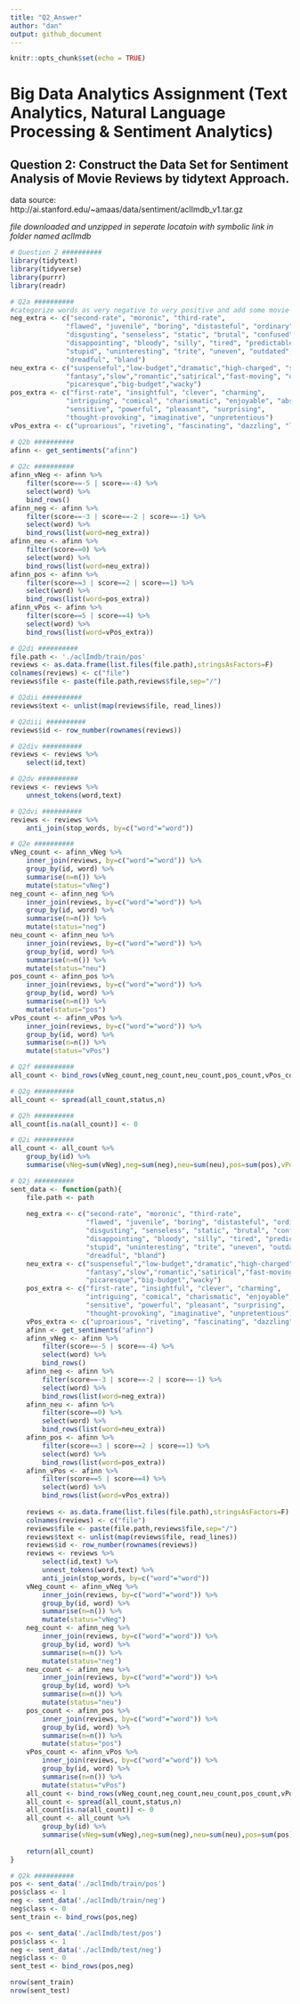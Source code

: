 ```yaml
---
title: "Q2_Answer"
author: "dan"
output: github_document
---
```


```r
knitr::opts_chunk$set(echo = TRUE)
```

# Big Data Analytics Assignment (Text Analytics, Natural Language Processing & Sentiment Analytics)

## Question 2: Construct the Data Set for Sentiment Analysis of Movie Reviews by tidytext Approach.

data source: http://ai.stanford.edu/~amaas/data/sentiment/aclImdb_v1.tar.gz

_file downloaded and unzipped in seperate locatoin with symbolic link in folder named aclImdb_

```r
# Question 2 ##########
library(tidytext)
library(tidyverse)
library(purrr)
library(readr)
```
```r
# Q2a ##########
#categorize words as very negative to very positive and add some movie-specific words
neg_extra <- c("second-rate", "moronic", "third-rate",
              "flawed", "juvenile", "boring", "distasteful", "ordinary",
              "disgusting", "senseless", "static", "brutal", "confused",
              "disappointing", "bloody", "silly", "tired", "predictable",
              "stupid", "uninteresting", "trite", "uneven", "outdated",
              "dreadful", "bland")
neu_extra <- c("suspenseful","low-budget","dramatic","high-charged", "sentimental",
              "fantasy","slow","romantic","satirical","fast-moving", "oddball",
              "picaresque","big-budget","wacky")
pos_extra <- c("first-rate", "insightful", "clever", "charming",
              "intriguing", "comical", "charismatic", "enjoyable", "absorbing",
              "sensitive", "powerful", "pleasant", "surprising",
              "thought-provoking", "imaginative", "unpretentious")
vPos_extra <- c("uproarious", "riveting", "fascinating", "dazzling", "legendary")

# Q2b ##########
afinn <- get_sentiments("afinn")
 
# Q2c ##########
afinn_vNeg <- afinn %>%
    filter(score==-5 | score==-4) %>%
    select(word) %>%
    bind_rows()
afinn_neg <- afinn %>%
    filter(score==-3 | score==-2 | score==-1) %>%
    select(word) %>%
    bind_rows(list(word=neg_extra))
afinn_neu <- afinn %>%
    filter(score==0) %>%
    select(word) %>%
    bind_rows(list(word=neu_extra))
afinn_pos <- afinn %>%
    filter(score==3 | score==2 | score==1) %>%
    select(word) %>%
    bind_rows(list(word=pos_extra))
afinn_vPos <- afinn %>%
    filter(score==5 | score==4) %>%
    select(word) %>%
    bind_rows(list(word=vPos_extra))

# Q2di ##########
file.path <- './aclImdb/train/pos'
reviews <- as.data.frame(list.files(file.path),stringsAsFactors=F)
colnames(reviews) <- c("file")
reviews$file <- paste(file.path,reviews$file,sep="/")

# Q2dii ##########
reviews$text <- unlist(map(reviews$file, read_lines))

# Q2diii ##########
reviews$id <- row_number(rownames(reviews))

# Q2div ##########
reviews <- reviews %>%
    select(id,text)

# Q2dv ##########
reviews <- reviews %>%
    unnest_tokens(word,text)

# Q2dvi ##########
reviews <- reviews %>%
    anti_join(stop_words, by=c("word"="word"))

# Q2e ##########
vNeg_count <- afinn_vNeg %>%
    inner_join(reviews, by=c("word"="word")) %>%
    group_by(id, word) %>%
    summarise(n=n()) %>%
    mutate(status="vNeg")
neg_count <- afinn_neg %>%
    inner_join(reviews, by=c("word"="word")) %>%
    group_by(id, word) %>%
    summarise(n=n()) %>%
    mutate(status="neg")
neu_count <- afinn_neu %>%
    inner_join(reviews, by=c("word"="word")) %>%
    group_by(id, word) %>%
    summarise(n=n()) %>%
    mutate(status="neu")
pos_count <- afinn_pos %>%
    inner_join(reviews, by=c("word"="word")) %>%
    group_by(id, word) %>%
    summarise(n=n()) %>%
    mutate(status="pos")
vPos_count <- afinn_vPos %>%
    inner_join(reviews, by=c("word"="word")) %>%
    group_by(id, word) %>%
    summarise(n=n()) %>%
    mutate(status="vPos")

# Q2f ##########
all_count <- bind_rows(vNeg_count,neg_count,neu_count,pos_count,vPos_count)

# Q2g ##########
all_count <- spread(all_count,status,n)

# Q2h ##########
all_count[is.na(all_count)] <- 0

# Q2i ##########
all_count <- all_count %>%
    group_by(id) %>%
    summarise(vNeg=sum(vNeg),neg=sum(neg),neu=sum(neu),pos=sum(pos),vPos=sum(vPos))

# Q2j ##########
sent_data <- function(path){
    file.path <- path
    
    neg_extra <- c("second-rate", "moronic", "third-rate",
                   "flawed", "juvenile", "boring", "distasteful", "ordinary",
                   "disgusting", "senseless", "static", "brutal", "confused",
                   "disappointing", "bloody", "silly", "tired", "predictable",
                   "stupid", "uninteresting", "trite", "uneven", "outdated",
                   "dreadful", "bland")
    neu_extra <- c("suspenseful","low-budget","dramatic","high-charged", "sentimental",
                   "fantasy","slow","romantic","satirical","fast-moving", "oddball",
                   "picaresque","big-budget","wacky")
    pos_extra <- c("first-rate", "insightful", "clever", "charming",
                   "intriguing", "comical", "charismatic", "enjoyable", "absorbing",
                   "sensitive", "powerful", "pleasant", "surprising",
                   "thought-provoking", "imaginative", "unpretentious")
    vPos_extra <- c("uproarious", "riveting", "fascinating", "dazzling", "legendary")
    afinn <- get_sentiments("afinn")
    afinn_vNeg <- afinn %>%
        filter(score==-5 | score==-4) %>%
        select(word) %>%
        bind_rows()
    afinn_neg <- afinn %>%
        filter(score==-3 | score==-2 | score==-1) %>%
        select(word) %>%
        bind_rows(list(word=neg_extra))
    afinn_neu <- afinn %>%
        filter(score==0) %>%
        select(word) %>%
        bind_rows(list(word=neu_extra))
    afinn_pos <- afinn %>%
        filter(score==3 | score==2 | score==1) %>%
        select(word) %>%
        bind_rows(list(word=pos_extra))
    afinn_vPos <- afinn %>%
        filter(score==5 | score==4) %>%
        select(word) %>%
        bind_rows(list(word=vPos_extra))
    
    reviews <- as.data.frame(list.files(file.path),stringsAsFactors=F)
    colnames(reviews) <- c("file")
    reviews$file <- paste(file.path,reviews$file,sep="/")
    reviews$text <- unlist(map(reviews$file, read_lines))
    reviews$id <- row_number(rownames(reviews))
    reviews <- reviews %>%
        select(id,text) %>%
        unnest_tokens(word,text) %>%
        anti_join(stop_words, by=c("word"="word"))
    vNeg_count <- afinn_vNeg %>%
        inner_join(reviews, by=c("word"="word")) %>%
        group_by(id, word) %>%
        summarise(n=n()) %>%
        mutate(status="vNeg")
    neg_count <- afinn_neg %>%
        inner_join(reviews, by=c("word"="word")) %>%
        group_by(id, word) %>%
        summarise(n=n()) %>%
        mutate(status="neg")
    neu_count <- afinn_neu %>%
        inner_join(reviews, by=c("word"="word")) %>%
        group_by(id, word) %>%
        summarise(n=n()) %>%
        mutate(status="neu")
    pos_count <- afinn_pos %>%
        inner_join(reviews, by=c("word"="word")) %>%
        group_by(id, word) %>%
        summarise(n=n()) %>%
        mutate(status="pos")
    vPos_count <- afinn_vPos %>%
        inner_join(reviews, by=c("word"="word")) %>%
        group_by(id, word) %>%
        summarise(n=n()) %>%
        mutate(status="vPos")
    all_count <- bind_rows(vNeg_count,neg_count,neu_count,pos_count,vPos_count)
    all_count <- spread(all_count,status,n)
    all_count[is.na(all_count)] <- 0
    all_count <- all_count %>%
        group_by(id) %>%
        summarise(vNeg=sum(vNeg),neg=sum(neg),neu=sum(neu),pos=sum(pos),vPos=sum(vPos))
    
    return(all_count)
}

# Q2k ##########
pos <- sent_data('./aclImdb/train/pos')
pos$class <- 1
neg <- sent_data('./aclImdb/train/neg')
neg$class <- 0
sent_train <- bind_rows(pos,neg)

pos <- sent_data('./aclImdb/test/pos')
pos$class <- 1
neg <- sent_data('./aclImdb/test/neg')
neg$class <- 0
sent_test <- bind_rows(pos,neg)

nrow(sent_train)
nrow(sent_test)
```